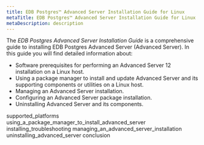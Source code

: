 ```yaml
---
title: EDB Postgres™ Advanced Server Installation Guide for Linux
metaTitle: EDB Postgres™ Advanced Server Installation Guide for Linux
metaDescription: description
---
```


The *EDB Postgres Advanced Server Installation Guide* is a comprehensive
guide to installing EDB Postgres Advanced Server (Advanced Server). In
this guide you will find detailed information about:

  - Software prerequisites for performing an Advanced Server 12
    installation on a Linux host.
  - Using a package manager to install and update Advanced Server and
    its supporting components or utilities on a Linux host.
  - Managing an Advanced Server installation.
  - Configuring an Advanced Server package installation.
  - Uninstalling Advanced Server and its components.

<div class="toctree" data-maxdepth="4">

supported_platforms
using_a_package_manager_to_install_advanced_server
installing_troubleshooting managing_an_advanced_server_installation
uninstalling_advanced_server conclusion

</div>
